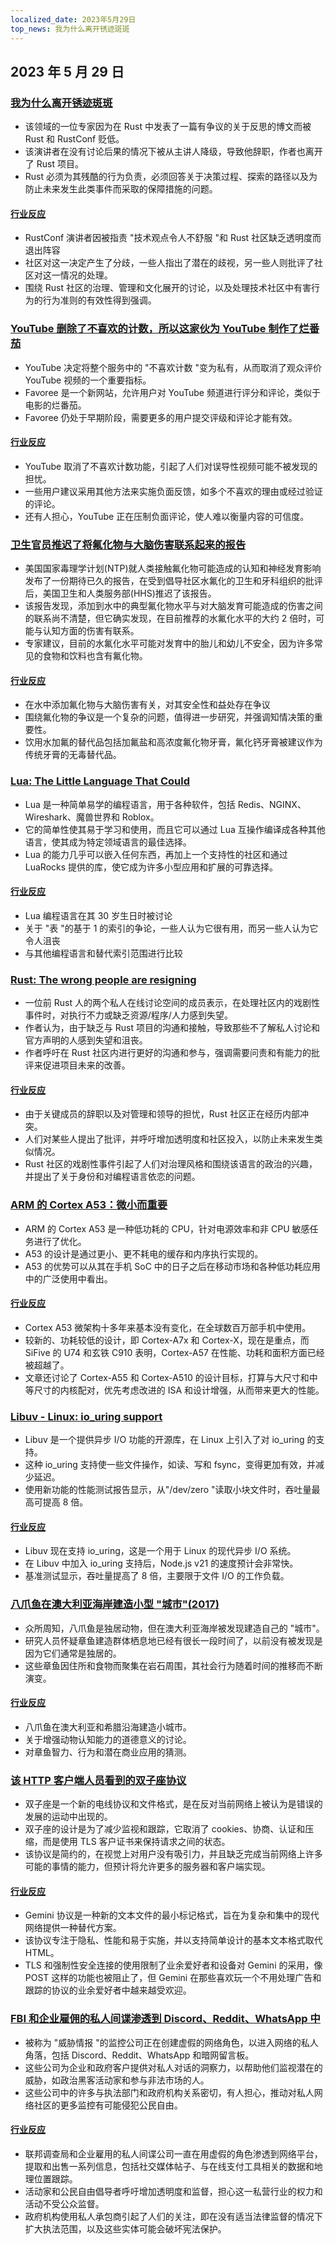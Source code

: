 ```yaml
---
localized_date: 2023年5月29日
top_news: 我为什么离开锈迹斑斑
---
```


## 2023 年 5 月 29 日

### [我为什么离开锈迹斑斑](https://www.jntrnr.com/why-i-left-rust/)

- 该领域的一位专家因为在 Rust 中发表了一篇有争议的关于反思的博文而被 Rust 和 RustConf 贬低。
- 该演讲者在没有讨论后果的情况下被从主讲人降级，导致他辞职，作者也离开了 Rust 项目。
- Rust 必须为其残酷的行为负责，必须回答关于决策过程、探索的路径以及为防止未来发生此类事件而采取的保障措施的问题。

#### [行业反应](http://news.ycombinator.com/item?id=36101501)

- RustConf 演讲者因被指责 "技术观点令人不舒服 "和 Rust 社区缺乏透明度而退出阵容
- 社区对这一决定产生了分歧，一些人指出了潜在的歧视，另一些人则批评了社区对这一情况的处理。
- 围绕 Rust 社区的治理、管理和文化展开的讨论，以及处理技术社区中有害行为的行为准则的有效性得到强调。

### [YouTube 删除了不喜欢的计数，所以这家伙为 YouTube 制作了烂番茄](https://bgr.com/tech/youtube-removed-dislike-counts-so-this-guy-made-rotten-tomatoes-for-youtube-videos/)

- YouTube 决定将整个服务中的 "不喜欢计数 "变为私有，从而取消了观众评价 YouTube 视频的一个重要指标。
- Favoree 是一个新网站，允许用户对 YouTube 频道进行评分和评论，类似于电影的烂番茄。
- Favoree 仍处于早期阶段，需要更多的用户提交评级和评论才能有效。

#### [行业反应](http://news.ycombinator.com/item?id=36105629)

- YouTube 取消了不喜欢计数功能，引起了人们对误导性视频可能不被发现的担忧。
- 一些用户建议采用其他方法来实施负面反馈，如多个不喜欢的理由或经过验证的评论。
- 还有人担心，YouTube 正在压制负面评论，使人难以衡量内容的可信度。

### [卫生官员推迟了将氟化物与大脑伤害联系起来的报告](https://www.salon.com/2023/03/16/health-officials-delayed-report-linking-fluoride-to-brain-harm_partner/)

- 美国国家毒理学计划(NTP)就人类接触氟化物可能造成的认知和神经发育影响发布了一份期待已久的报告，在受到倡导社区水氟化的卫生和牙科组织的批评后，美国卫生和人类服务部(HHS)推迟了该报告。
- 该报告发现，添加到水中的典型氟化物水平与对大脑发育可能造成的伤害之间的联系尚不清楚，但它确实发现，在目前推荐的水氟化水平的大约 2 倍时，可能与认知方面的伤害有联系。
- 专家建议，目前的水氟化水平可能对发育中的胎儿和幼儿不安全，因为许多常见的食物和饮料也含有氟化物。

#### [行业反应](http://news.ycombinator.com/item?id=36106925)

- 在水中添加氟化物与大脑伤害有关，对其安全性和益处存在争议
- 围绕氟化物的争议是一个复杂的问题，值得进一步研究，并强调知情决策的重要性。
- 饮用水加氟的替代品包括加氟盐和高浓度氟化物牙膏，氟化钙牙膏被建议作为传统牙膏的无毒替代品。

### [Lua: The Little Language That Could](https://matt.blwt.io/post/lua-the-little-language-that-could/)

- Lua 是一种简单易学的编程语言，用于各种软件，包括 Redis、NGINX、Wireshark、魔兽世界和 Roblox。
- 它的简单性使其易于学习和使用，而且它可以通过 Lua 互操作编译成各种其他语言，使其成为特定领域语言的最佳选择。
- Lua 的能力几乎可以嵌入任何东西，再加上一个支持性的社区和通过 LuaRocks 提供的库，使它成为许多小型应用和扩展的可靠选择。

#### [行业反应](http://news.ycombinator.com/item?id=36106267)

- Lua 编程语言在其 30 岁生日时被讨论
- 关于 "表 "的基于 1 的索引的争论，一些人认为它很有用，而另一些人认为它令人沮丧
- 与其他编程语言和替代索引范围进行比较

### [Rust: The wrong people are resigning](https://gist.github.com/fasterthanlime/42da9378768aebef662dd26dddf04849)

- 一位前 Rust 人的两个私人在线讨论空间的成员表示，在处理社区内的戏剧性事件时，对执行不力或缺乏资源/程序/人力感到失望。
- 作者认为，由于缺乏与 Rust 项目的沟通和接触，导致那些不了解私人讨论和官方声明的人感到失望和沮丧。
- 作者呼吁在 Rust 社区内进行更好的沟通和参与，强调需要问责和有能力的批评来促进项目未来的改善。

#### [行业反应](http://news.ycombinator.com/item?id=36106942)

- 由于关键成员的辞职以及对管理和领导的担忧，Rust 社区正在经历内部冲突。
- 人们对某些人提出了批评，并呼吁增加透明度和社区投入，以防止未来发生类似情况。
- Rust 社区的戏剧性事件引起了人们对治理风格和围绕该语言的政治的兴趣，并提出了关于身份和对编程语言依恋的问题。

### [ARM 的 Cortex A53：微小而重要](https://chipsandcheese.com/2023/05/28/arms-cortex-a53-tiny-but-important/)

- ARM 的 Cortex A53 是一种低功耗的 CPU，针对电源效率和非 CPU 敏感任务进行了优化。
- A53 的设计是通过更小、更不耗电的缓存和内序执行实现的。
- A53 的优势可以从其在手机 SoC 中的日子之后在移动市场和各种低功耗应用中的广泛使用中看出。

#### [行业反应](http://news.ycombinator.com/item?id=36102406)

- Cortex A53 微架构十多年来基本没有变化，在全球数百万部手机中使用。
- 较新的、功耗较低的设计，即 Cortex-A7x 和 Cortex-X，现在是重点，而 SiFive 的 U74 和玄铁 C910 表明，Cortex-A57 在性能、功耗和面积方面已经被超越了。
- 文章还讨论了 Cortex-A55 和 Cortex-A510 的设计目标，打算与大尺寸和中等尺寸的内核配对，优先考虑改进的 ISA 和设计增强，从而带来更大的性能。

### [Libuv - Linux: io_uring support](https://github.com/libuv/libuv/pull/3952)

- Libuv 是一个提供异步 I/O 功能的开源库，在 Linux 上引入了对 io_uring 的支持。
- 这种 io_uring 支持使一些文件操作，如读、写和 fsync，变得更加有效，并减少延迟。
- 使用新功能的性能测试报告显示，从"/dev/zero "读取小块文件时，吞吐量最高可提高 8 倍。

#### [行业反应](http://news.ycombinator.com/item?id=36106196)

- Libuv 现在支持 io_uring，这是一个用于 Linux 的现代异步 I/O 系统。
- 在 Libuv 中加入 io_uring 支持后，Node.js v21 的速度预计会非常快。
- 基准测试显示，吞吐量提高了 8 倍，主要限于文件 I/O 的工作负载。

### [八爪鱼在澳大利亚海岸建造小型 "城市"(2017)](https://arstechnica.com/science/2017/09/why-octopuses-are-building-small-cities-off-the-coast-of-australia/)

- 众所周知，八爪鱼是独居动物，但在澳大利亚海岸被发现建造自己的 "城市"。
- 研究人员怀疑章鱼建造群体栖息地已经有很长一段时间了，以前没有被发现是因为它们通常是独居的。
- 这些章鱼因住所和食物而聚集在岩石周围，其社会行为随着时间的推移而不断演变。

#### [行业反应](http://news.ycombinator.com/item?id=36103801)

- 八爪鱼在澳大利亚和希腊沿海建造小城市。
- 关于增强动物认知能力的道德意义的讨论。
- 对章鱼智力、行为和潜在商业应用的猜测。

### [该 HTTP 客户端人员看到的双子座协议](https://daniel.haxx.se/blog/2023/05/28/the-gemini-protocol-seen-by-this-http-client-person/)

- 双子座是一个新的电线协议和文件格式，是在反对当前网络上被认为是错误的发展的运动中出现的。
- 双子座的设计是为了减少监视和跟踪，它取消了 cookies、协商、认证和压缩，而是使用 TLS 客户证书来保持请求之间的状态。
- 该协议是简约的，在视觉上对用户没有吸引力，并且缺乏完成当前网络上许多可能的事情的能力，但预计将允许更多的服务器和客户端实现。

#### [行业反应](http://news.ycombinator.com/item?id=36104533)

- Gemini 协议是一种新的文本文件的最小标记格式，旨在为复杂和集中的现代网络提供一种替代方案。
- 该协议专注于隐私、性能和易于实施，并以支持简单设计的基本文本格式取代 HTML。
- TLS 和强制性安全连接的使用限制了业余爱好者和设备对 Gemini 的采用，像 POST 这样的功能也被阻止了，但 Gemini 在那些喜欢玩一个不用处理广告和跟踪的协议的业余爱好者中越来越受欢迎。

### [FBI 和企业雇佣的私人间谍渗透到 Discord、Reddit、WhatsApp 中](https://www.leefang.com/p/private-spies-hired-by-the-fbi-and)

- 被称为 "威胁情报 "的监控公司正在创建虚假的网络角色，以进入网络的私人角落，包括 Discord、Reddit、WhatsApp 和暗网留言板。
- 这些公司为企业和政府客户提供对私人对话的洞察力，以帮助他们监视潜在的威胁，如政治黑客活动家和参与非法市场的人。
- 这些公司中的许多与执法部门和政府机构关系密切，有人担心，推动对私人网络社区的更多监控有可能侵犯公民自由。

#### [行业反应](http://news.ycombinator.com/item?id=36100994)

- 联邦调查局和企业雇用的私人间谍公司一直在用虚假的角色渗透到网络平台，提取和出售一系列信息，包括社交媒体帖子、与在线支付工具相关的数据和地理位置跟踪。
- 活动家和公民自由倡导者呼吁增加透明度和监督，担心这一私营行业的权力和活动不受公众监督。
- 政府机构使用私人承包商引起了人们的关注，即在没有适当法律监督的情况下扩大执法范围，以及这些实体可能会破坏宪法保护。
